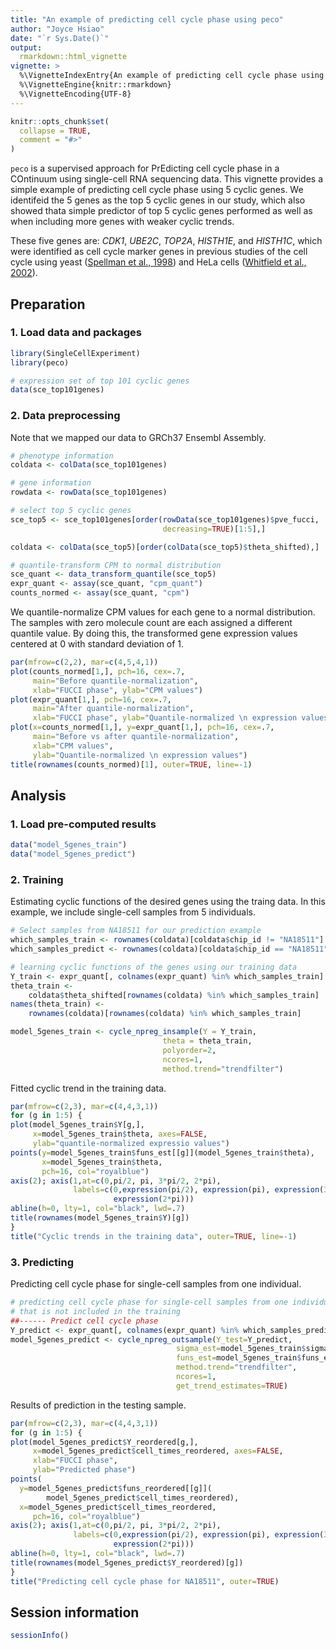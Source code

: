 ```yaml
---
title: "An example of predicting cell cycle phase using peco"
author: "Joyce Hsiao"
date: "`r Sys.Date()`"
output: 
  rmarkdown::html_vignette
vignette: >
  %\VignetteIndexEntry{An example of predicting cell cycle phase using peco}
  %\VignetteEngine{knitr::rmarkdown}
  %\VignetteEncoding{UTF-8}
---
```


```r
knitr::opts_chunk$set(
  collapse = TRUE,
  comment = "#>"
)
```

`peco` is a supervised approach for PrEdicting cell cycle phase in a
COntinuum using single-cell RNA sequencing data. This vignette provides a 
simple example of predicting cell cycle phase using 5 cyclic genes. We 
identifeid the 5 genes as the top 5 cyclic genes in our study, which also 
showed thata simple predictor of top 5 cyclic genes performed as well as when 
including more genes with weaker cyclic trends. 

These five genes are: _CDK1_, _UBE2C_, _TOP2A_, _HISTH1E_, and _HISTH1C_, 
which were identified as cell cycle marker genes in previous studies of 
the cell cycle using yeast ([Spellman et al., 1998][spellman]) and 
HeLa cells ([Whitfield et al., 2002][whitfield]).


## Preparation

### 1. Load data and packages

```r
library(SingleCellExperiment)
library(peco)

# expression set of top 101 cyclic genes
data(sce_top101genes)
```

### 2. Data preprocessing

Note that we mapped our data to GRCh37 Ensembl Assembly. 

```r
# phenotype information
coldata <- colData(sce_top101genes)

# gene information
rowdata <- rowData(sce_top101genes)

# select top 5 cyclic genes
sce_top5 <- sce_top101genes[order(rowData(sce_top101genes)$pve_fucci,
                                  decreasing=TRUE)[1:5],]

coldata <- colData(sce_top5)[order(colData(sce_top5)$theta_shifted),]

# quantile-transform CPM to normal distribution
sce_quant <- data_transform_quantile(sce_top5)
expr_quant <- assay(sce_quant, "cpm_quant")
counts_normed <- assay(sce_quant, "cpm")
```

We quantile-normalize CPM values for each gene to a normal
distribution. The samples with zero molecule count are each assigned a
different quantile value. By doing this, the transformed gene
expression values centered at 0 with standard deviation of 1.

```r
par(mfrow=c(2,2), mar=c(4,5,4,1))
plot(counts_normed[1,], pch=16, cex=.7,
     main="Before quantile-normalization",
     xlab="FUCCI phase", ylab="CPM values")
plot(expr_quant[1,], pch=16, cex=.7,
     main="After quantile-normalization",
     xlab="FUCCI phase", ylab="Quantile-normalized \n expression values")
plot(x=counts_normed[1,], y=expr_quant[1,], pch=16, cex=.7,
     main="Before vs after quantile-normalization",
     xlab="CPM values", 
     ylab="Quantile-normalized \n expression values")
title(rownames(counts_normed)[1], outer=TRUE, line=-1)
```

## Analysis

### 1. Load pre-computed results

```r
data("model_5genes_train")
data("model_5genes_predict")
```

### 2. Training

Estimating cyclic functions of the desired genes using the traing
data. In this example, we include single-cell samples from 5
individuals.

```r
# Select samples from NA18511 for our prediction example
which_samples_train <- rownames(coldata)[coldata$chip_id != "NA18511"]
which_samples_predict <- rownames(coldata)[coldata$chip_id == "NA18511"]

# learning cyclic functions of the genes using our training data
Y_train <- expr_quant[, colnames(expr_quant) %in% which_samples_train]
theta_train <- 
    coldata$theta_shifted[rownames(coldata) %in% which_samples_train]
names(theta_train) <- 
    rownames(coldata)[rownames(coldata) %in% which_samples_train]

model_5genes_train <- cycle_npreg_insample(Y = Y_train,
                                  theta = theta_train,
                                  polyorder=2,
                                  ncores=1,
                                  method.trend="trendfilter")
```

Fitted cyclic trend in the training data.

```r
par(mfrow=c(2,3), mar=c(4,4,3,1))
for (g in 1:5) {
plot(model_5genes_train$Y[g,], 
     x=model_5genes_train$theta, axes=FALSE,
     ylab="quantile-normalized expressio values")
points(y=model_5genes_train$funs_est[[g]](model_5genes_train$theta),
       x=model_5genes_train$theta,
       pch=16, col="royalblue")
axis(2); axis(1,at=c(0,pi/2, pi, 3*pi/2, 2*pi),
              labels=c(0,expression(pi/2), expression(pi), expression(3*pi/2),
                       expression(2*pi)))
abline(h=0, lty=1, col="black", lwd=.7)
title(rownames(model_5genes_train$Y)[g])
}
title("Cyclic trends in the training data", outer=TRUE, line=-1)
```

### 3. Predicting

Predicting cell cycle phase for single-cell samples from one individual.

```r
# predicting cell cycle phase for single-cell samples from one individual
# that is not included in the training 
##------ Predict cell cycle phase
Y_predict <- expr_quant[, colnames(expr_quant) %in% which_samples_predict]
model_5genes_predict <- cycle_npreg_outsample(Y_test=Y_predict,
                                     sigma_est=model_5genes_train$sigma_est,
                                     funs_est=model_5genes_train$funs_est,
                                     method.trend="trendfilter",
                                     ncores=1,
                                     get_trend_estimates=TRUE)
```

Results of prediction in the testing sample. 

```r
par(mfrow=c(2,3), mar=c(4,4,3,1))
for (g in 1:5) {
plot(model_5genes_predict$Y_reordered[g,], 
     x=model_5genes_predict$cell_times_reordered, axes=FALSE,
     xlab="FUCCI phase",
     ylab="Predicted phase")
points(
  y=model_5genes_predict$funs_reordered[[g]](
        model_5genes_predict$cell_times_reordered),
  x=model_5genes_predict$cell_times_reordered,
     pch=16, col="royalblue")
axis(2); axis(1,at=c(0,pi/2, pi, 3*pi/2, 2*pi),
              labels=c(0,expression(pi/2), expression(pi), expression(3*pi/2),
                       expression(2*pi)))
abline(h=0, lty=1, col="black", lwd=.7)
title(rownames(model_5genes_predict$Y_reordered)[g])
}
title("Predicting cell cycle phase for NA18511", outer=TRUE)
```

## Session information

```r
sessionInfo()
```

[spellman]: https://www.ncbi.nlm.nih.gov/pmc/articles/PMC25624
[whitfield]: https://www.ncbi.nlm.nih.gov/pmc/articles/PMC117619
